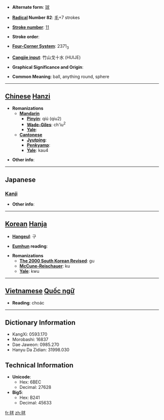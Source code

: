 * '''Alternate form''': [[球]]

* '''[[Wiktionary:Chinese radical index| Radical]] Number 82''': [[Wiktionary:Chinese radical index 毛|毛]]+7 strokes

* '''[[Wiktionary:Chinese total strokes index|Stroke number]]''': [[Wiktionary:Chinese total strokes index 11|11]]

* '''Stroke order''': 

* '''[[Wiktionary:Chinese four corner index|Four-Corner System]]''': 2371<sub>3</sub>

* '''[[Wiktionary:Chinese Cangjie index|Cangjie input]]''': 竹山戈十水 (HUIJE)

* '''Graphical Significance and Origin''': 

* '''Common Meaning''': ball, anything round, sphere

----

== [[Chinese]] [[Hanzi]] ==

* '''Romanizations'''
** '''[[Mandarin]]'''
*** '''[[Pinyin]]''': qiú (qiu2)
*** '''[[Wade-Giles]]''': ch'iu<sup>2</sup>
*** '''[[Yale]]''': 
** '''[[Cantonese]]'''
*** '''[[Jyutping]]''':
*** '''[[Penkyamp]]''': 
*** '''[[Yale]]''': kau4

* '''Other info''': 

----

==Japanese==
===[[Kanji]]===
{{kanji|on readings=[[きゅう]] (kyū)|kun readings=[[まり]] (mari), [[いが]] (iga)}}

* '''Other info''':  

----

== [[Korean]] [[Hanja]] ==

* '''[[Hangeul]]''': 구

* '''[[Eumhun]] reading''': 

* '''Romanizations'''
** '''[[The 2000 South Korean Revised Romanization|The 2000 South Korean Revised]]''': gu
** '''[[McCune-Reischauer]]''': ku
** '''[[Yale]]''': kwu


----

== [[Vietnamese]] [[Quốc ngữ]] ==

* '''Reading''': choác

----

== Dictionary Information ==

* KangXi: 0593.170
* Morobashi: 16837
* Dae Jaweon: 0985.270
* Hanyu Da Zidian: 31998.030

== Technical Information ==

* '''Unicode''':
** Hex: 6BEC
** Decimal: 27628
* '''Big5''':
** Hex: B241
** Decimal: 45633

[[fr:毬]]
[[zh:毬]]